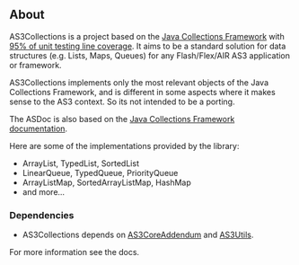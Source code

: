 ## About

AS3Collections is a project based on the [Java Collections Framework](http://en.wikipedia.org/wiki/Java_collections_framework) with [95% of unit testing line coverage](/docs/coverage-report). It aims to be a standard solution for data structures (e.g. Lists, Maps, Queues) for any Flash/Flex/AIR AS3 application or framework.

AS3Collections implements only the most relevant objects of the Java Collections Framework, and is different in some aspects where it makes sense to the AS3 context. So its not intended to be a porting.

The ASDoc is also based on the [Java Collections Framework documentation](http://docs.oracle.com/javase/7/docs/technotes/guides/collections/index.html).

Here are some of the implementations provided by the library:

- ArrayList, TypedList, SortedList
- LinearQueue, TypedQueue, PriorityQueue
- ArrayListMap, SortedArrayListMap, HashMap
- and more...

### Dependencies

- AS3Collections depends on [AS3CoreAddendum](http://as3coreaddendum.flsilva.com) and [AS3Utils](http://as3utils.flsilva.com).

For more information see the docs.
